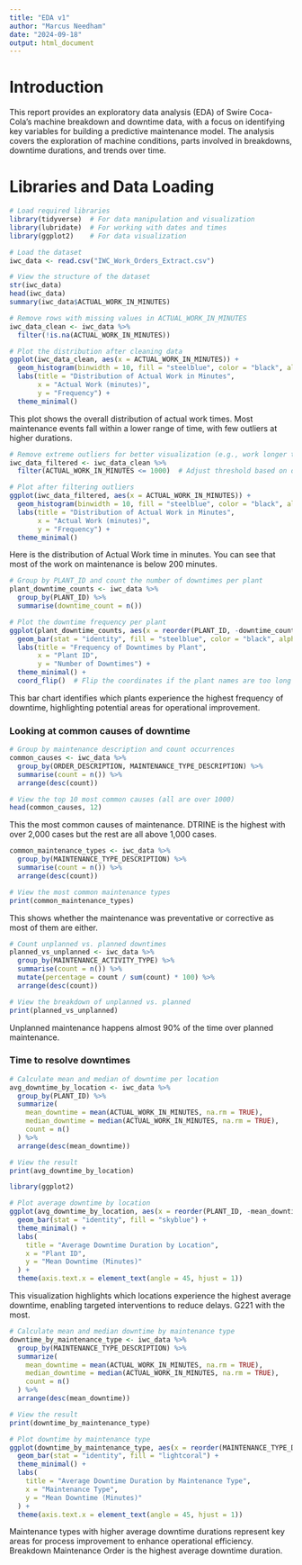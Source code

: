 ```yaml
---
title: "EDA v1"
author: "Marcus Needham"
date: "2024-09-18"
output: html_document
---
```


# Introduction
This report provides an exploratory data analysis (EDA) of Swire Coca-Cola's machine breakdown and downtime data, with a focus on identifying key variables for building a predictive maintenance model. The analysis covers the exploration of machine conditions, parts involved in breakdowns, downtime durations, and trends over time.

# Libraries and Data Loading

```r
# Load required libraries
library(tidyverse)  # For data manipulation and visualization
library(lubridate)  # For working with dates and times
library(ggplot2)    # For data visualization
```

```r
# Load the dataset
iwc_data <- read.csv("IWC_Work_Orders_Extract.csv")

# View the structure of the dataset
str(iwc_data)
head(iwc_data)
summary(iwc_data$ACTUAL_WORK_IN_MINUTES)
```

```r
# Remove rows with missing values in ACTUAL_WORK_IN_MINUTES
iwc_data_clean <- iwc_data %>%
  filter(!is.na(ACTUAL_WORK_IN_MINUTES))

# Plot the distribution after cleaning data
ggplot(iwc_data_clean, aes(x = ACTUAL_WORK_IN_MINUTES)) +
  geom_histogram(binwidth = 10, fill = "steelblue", color = "black", alpha = 0.7) +
  labs(title = "Distribution of Actual Work in Minutes", 
       x = "Actual Work (minutes)", 
       y = "Frequency") +
  theme_minimal()
```

This plot shows the overall distribution of actual work times. Most maintenance events fall within a lower range of time, with few outliers at higher durations.

```r
# Remove extreme outliers for better visualization (e.g., work longer than 1000 minutes)
iwc_data_filtered <- iwc_data_clean %>%
  filter(ACTUAL_WORK_IN_MINUTES <= 1000)  # Adjust threshold based on data distribution

# Plot after filtering outliers
ggplot(iwc_data_filtered, aes(x = ACTUAL_WORK_IN_MINUTES)) +
  geom_histogram(binwidth = 10, fill = "steelblue", color = "black", alpha = 0.7) +
  labs(title = "Distribution of Actual Work in Minutes", 
       x = "Actual Work (minutes)", 
       y = "Frequency") +
  theme_minimal()
```

Here is the distribution of Actual Work time in minutes. You can see that most of the work on maintenance is below 200 minutes.

```r
# Group by PLANT_ID and count the number of downtimes per plant
plant_downtime_counts <- iwc_data %>%
  group_by(PLANT_ID) %>%
  summarise(downtime_count = n())

# Plot the downtime frequency per plant
ggplot(plant_downtime_counts, aes(x = reorder(PLANT_ID, -downtime_count), y = downtime_count)) +
  geom_bar(stat = "identity", fill = "steelblue", color = "black", alpha = 0.7) +
  labs(title = "Frequency of Downtimes by Plant", 
       x = "Plant ID", 
       y = "Number of Downtimes") +
  theme_minimal() +
  coord_flip()  # Flip the coordinates if the plant names are too long
```

This bar chart identifies which plants experience the highest frequency of downtime, highlighting potential areas for operational improvement.

### Looking at common causes of downtime

```r
# Group by maintenance description and count occurrences
common_causes <- iwc_data %>%
  group_by(ORDER_DESCRIPTION, MAINTENANCE_TYPE_DESCRIPTION) %>%
  summarise(count = n()) %>%
  arrange(desc(count))

# View the top 10 most common causes (all are over 1000)
head(common_causes, 12)
```

This the most common causes of maintenance. DTRINE is the highest with over 2,000 cases but the rest are all above 1,000 cases.

```r
common_maintenance_types <- iwc_data %>%
  group_by(MAINTENANCE_TYPE_DESCRIPTION) %>%
  summarise(count = n()) %>%
  arrange(desc(count))

# View the most common maintenance types
print(common_maintenance_types)
```

This shows whether the maintenance was preventative or corrective as most of them are either. 

```r
# Count unplanned vs. planned downtimes
planned_vs_unplanned <- iwc_data %>%
  group_by(MAINTENANCE_ACTIVITY_TYPE) %>%
  summarise(count = n()) %>%
  mutate(percentage = count / sum(count) * 100) %>%
  arrange(desc(count))

# View the breakdown of unplanned vs. planned
print(planned_vs_unplanned)
```

Unplanned maintenance happens almost 90% of the time over planned maintenance. 

### Time to resolve downtimes

```r
# Calculate mean and median of downtime per location
avg_downtime_by_location <- iwc_data %>%
  group_by(PLANT_ID) %>%
  summarize(
    mean_downtime = mean(ACTUAL_WORK_IN_MINUTES, na.rm = TRUE),
    median_downtime = median(ACTUAL_WORK_IN_MINUTES, na.rm = TRUE),
    count = n()
  ) %>%
  arrange(desc(mean_downtime))

# View the result
print(avg_downtime_by_location)

library(ggplot2)

# Plot average downtime by location
ggplot(avg_downtime_by_location, aes(x = reorder(PLANT_ID, -mean_downtime), y = mean_downtime)) +
  geom_bar(stat = "identity", fill = "skyblue") +
  theme_minimal() +
  labs(
    title = "Average Downtime Duration by Location",
    x = "Plant ID",
    y = "Mean Downtime (Minutes)"
  ) +
  theme(axis.text.x = element_text(angle = 45, hjust = 1))
```

This visualization highlights which locations experience the highest average downtime, enabling targeted interventions to reduce delays. G221 with the most.

```r
# Calculate mean and median downtime by maintenance type
downtime_by_maintenance_type <- iwc_data %>%
  group_by(MAINTENANCE_TYPE_DESCRIPTION) %>%
  summarize(
    mean_downtime = mean(ACTUAL_WORK_IN_MINUTES, na.rm = TRUE),
    median_downtime = median(ACTUAL_WORK_IN_MINUTES, na.rm = TRUE),
    count = n()
  ) %>%
  arrange(desc(mean_downtime))

# View the result
print(downtime_by_maintenance_type)

# Plot downtime by maintenance type
ggplot(downtime_by_maintenance_type, aes(x = reorder(MAINTENANCE_TYPE_DESCRIPTION, -mean_downtime), y = mean_downtime)) +
  geom_bar(stat = "identity", fill = "lightcoral") +
  theme_minimal() +
  labs(
    title = "Average Downtime Duration by Maintenance Type",
    x = "Maintenance Type",
    y = "Mean Downtime (Minutes)"
  ) +
  theme(axis.text.x = element_text(angle = 45, hjust = 1))
```

Maintenance types with higher average downtime durations represent key areas for process improvement to enhance operational efficiency. Breakdown Maintenance Order is the highest average downtime duration.

